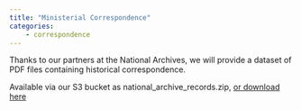 ```yaml
---
title: "Ministerial Correspondence"
categories:
    - correspondence
---
```


Thanks to our partners at the National Archives, we will provide a dataset of PDF files containing historical correspondence.

Available via our S3 bucket as national_archive_records.zip, [or download here](https://evidence-house-public.s3.eu-west-2.amazonaws.com/national_archive_records.zip)